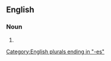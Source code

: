 ==English==

===Noun===
{{head|en|noun form}}

# {{plural of|en|absoluteness}}

[[Category:English plurals ending in "-es"]]